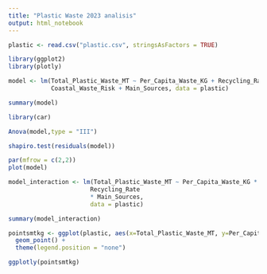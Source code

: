 ---
title: "Plastic Waste 2023 analisis"
output: html_notebook
---

```{r}
plastic <- read.csv("plastic.csv", stringsAsFactors = TRUE)
```

```{r}
library(ggplot2)
library(plotly)
```
```{r}
model <- lm(Total_Plastic_Waste_MT ~ Per_Capita_Waste_KG + Recycling_Rate + 
            Coastal_Waste_Risk + Main_Sources, data = plastic)
```
```{r}
summary(model)
```

```{r}
library(car)
```
```{r}
Anova(model,type = "III")
```

```{r}
shapiro.test(residuals(model))
```

```{r, fig.height=6, fig.width=7}
par(mfrow = c(2,2))
plot(model)
```
```{r}
model_interaction <- lm(Total_Plastic_Waste_MT ~ Per_Capita_Waste_KG * 
                       Recycling_Rate 
                       * Main_Sources, 
                       data = plastic)
```
```{r}
summary(model_interaction)
```



```{r}
pointsmtkg <- ggplot(plastic, aes(x=Total_Plastic_Waste_MT, y=Per_Capita_Waste_KG,alpha = 0.5, fill = Country)) +
  geom_point() +
  theme(legend.position = "none")
```


```{r, fig.height=16, fig.width=16}
ggplotly(pointsmtkg)
```
